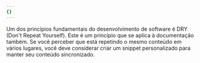 ```yaml
---
{}
---
```


Um dos princípios fundamentais do desenvolvimento de software é DRY (Don't Repeat
Yourself). Este é um princípio que se aplica à documentação
também. Se você perceber que está repetindo o mesmo conteúdo em vários lugares, você
deve considerar criar um snippet personalizado para manter seu conteúdo sincronizado.

